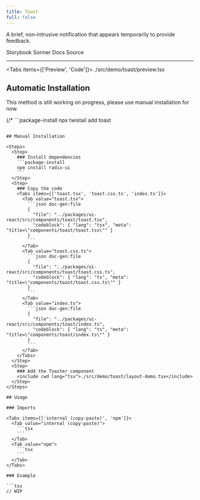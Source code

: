 ```yaml
---
title: Toast
full: false
---
```


A brief, non-intrusive notification that appears temporarily to provide feedback.

<Badges>
  <BadgeLink href="https://storybook.twistail.com/?path=/docs/base-components-toast--default" external>
    Storybook
  </BadgeLink>
  <BadgeLink href="https://sonner.emilkowal.ski/getting-started" external>
    Sonner Docs
  </BadgeLink>
  <BadgeLink href="https://github.com/riipandi/twistail/tree/main/packages/ui-react/src/components/toast" external>
    Source
  </BadgeLink>
</Badges>

---


<Tabs items={['Preview', 'Code']}>
  <Tab value="Preview" className="rounded-b-xl flex min-h-44 flex-wrap items-center justify-center gap-4 py-20 not-prose">
    <Demo />
  </Tab>
  <Tab value="Code">
    <include cwd lang="tsx">./src/demo/toast/preview.tsx</include>
  </Tab>
</Tabs>

## Automatic Installation

<Callout type='warn'>
  This method is still working on progress, please use manual installation for now.
</Callout>

{/* ```package-install
npx twistail add toast
``` */}

## Manual Installation

<Steps>
  <Step>
    ### Install dependencies
    ```package-install
    npm install radix-ui
    ```
  </Step>
  <Step>
    ### Copy the code
    <Tabs items={['toast.tsx', 'toast.css.ts', 'index.ts']}>
      <Tab value="toast.tsx">
        ```json doc-gen:file
        {
          "file": "../packages/ui-react/src/components/toast/toast.tsx",
          "codeblock": { "lang": "tsx", "meta": "title=\"components/toast/toast.tsx\"" }
        }
        ```
      </Tab>
      <Tab value="toast.css.ts">
        ```json doc-gen:file
        {
          "file": "../packages/ui-react/src/components/toast/toast.css.ts",
          "codeblock": { "lang": "ts", "meta": "title=\"components/toast/toast.css.ts\"" }
        }
        ```
      </Tab>
      <Tab value="index.ts">
        ```json doc-gen:file
        {
          "file": "../packages/ui-react/src/components/toast/index.ts",
          "codeblock": { "lang": "ts", "meta": "title=\"components/toast/index.ts\"" }
        }
        ```
      </Tab>
    </Tabs>
  </Step>
  <Step>
    ### Add the Toaster component
    <include cwd lang="tsx">./src/demo/toast/layout-demo.tsx</include>
  </Step>
</Steps>

## Usage

### Imports

<Tabs items={['internal (copy-paste)', 'npm']}>
  <Tab value="internal (copy-paste)">
    ```tsx
    ```
  </Tab>
  <Tab value="npm">
    ```tsx
    ```
  </Tab>
</Tabs>

### Example

```tsx
// WIP
```
